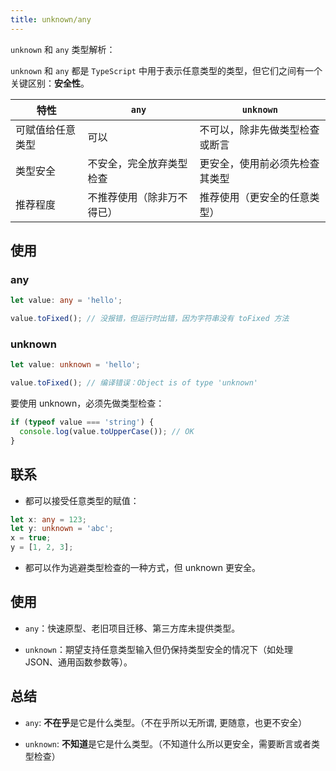 ```yaml
---
title: unknown/any
---
```


`unknown` 和 `any` 类型解析：

`unknown` 和 `any` 都是 `TypeScript` 中用于表示任意类型的类型，但它们之间有一个关键区别：**安全性**。

| 特性           | `any`                   | `unknown`                     |
|-----------------|-------------------------|-------------------------------|
| 可赋值给任意类型  | 可以                    | 不可以，除非先做类型检查或断言  |
| 类型安全         | 不安全，完全放弃类型检查  | 更安全，使用前必须先检查其类型  |
| 推荐程度         | 不推荐使用（除非万不得已）| 推荐使用（更安全的任意类型）    |

## 使用

### any

```ts
let value: any = 'hello';

value.toFixed(); // 没报错，但运行时出错，因为字符串没有 toFixed 方法
```

### unknown

```ts
let value: unknown = 'hello';

value.toFixed(); // 编译错误：Object is of type 'unknown'
```

要使用 unknown，必须先做类型检查：

```ts 
if (typeof value === 'string') {
  console.log(value.toUpperCase()); // OK
}
```

## 联系

- 都可以接受任意类型的赋值：
```ts
let x: any = 123;
let y: unknown = 'abc';
x = true;
y = [1, 2, 3];
```

- 都可以作为逃避类型检查的一种方式，但 unknown 更安全。

## 使用

- `any`：快速原型、老旧项目迁移、第三方库未提供类型。

- `unknown`：期望支持任意类型输入但仍保持类型安全的情况下（如处理 JSON、通用函数参数等）。


## 总结

- `any`: **不在乎**是它是什么类型。（不在乎所以无所谓, 更随意，也更不安全）

- `unknown`: **不知道**是它是什么类型。（不知道什么所以更安全，需要断言或者类型检查）
